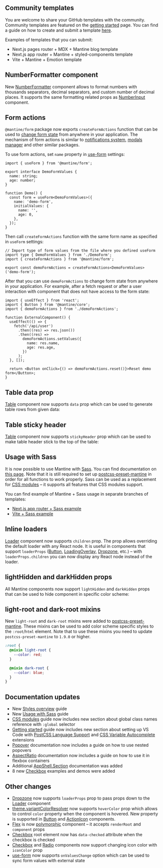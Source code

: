 

## Community templates

You are welcome to share your GitHub templates with the community. Community templates are
featured on the [getting started](/getting-started/) page. You can find a guide on how to
create and submit a template [here](/submit-template/).

Examples of templates that you can submit:

- Next.js pages router + MDX + Mantine blog template
- Next.js app router + Mantine + styled-components template
- Vite + Mantine + Emotion template

## NumberFormatter component

New [NumberFormatter](/core/number-formatter/) component allows to format numbers
with thousands separators, decimal separators, and custom number of decimal places.
It supports the same formatting related props as [NumberInput](/core/number-input/) component.

<Demo data={NumberFormatterDemos.usage} />

## Form actions

`@mantine/form` package now exports `createFormActions` function that
can be used to [change form state](/form/actions/) from anywhere in your application.
The mechanism of form actions is similar to [notifications system](/others/notifications/),
[modals manager](/others/modals/) and other similar packages.

To use form actions, set `name` property in [use-form](/form/use-form/) settings:

```tsx
import { useForm } from '@mantine/form';

export interface DemoFormValues {
  name: string;
  age: number;
}

function Demo() {
  const form = useForm<DemoFormValues>({
    name: 'demo-form',
    initialValues: {
      name: '',
      age: 0,
    },
  });
}
```

Then call `createFormActions` function with the same form name as specified in `useForm` settings:

```tsx
// Import type of form values from the file where you defined useForm
import type { DemoFormValues } from './DemoForm';
import { createFormActions } from '@mantine/form';

export const demoFormActions = createFormActions<DemoFormValues>('demo-form');
```

After that you can use `demoFormActions` to change form state from anywhere in your application.
For example, after a fetch request or after a user interaction with component that does not have access
to the form state:

```tsx
import { useEffect } from 'react';
import { Button } from '@mantine/core';
import { demoFormActions } from './demoFormActions';

function ExternalComponent() {
  useEffect(() => {
    fetch('/api/user')
      .then((res) => res.json())
      .then((res) =>
        demoFormActions.setValues({
          name: res.name,
          age: res.age,
        })
      );
  }, []);

  return <Button onClick={() => demoFormActions.reset()}>Reset demo form</Button>;
}
```

## Table data prop

[Table](/core/table/) component now supports `data` prop which can be used to generate table rows
from given data:

<Demo data={TableDemos.data} />

## Table sticky header

[Table](/core/table/) component now supports `stickyHeader` prop which can be used to make table header
stick to the top of the table:

<Demo data={TableDemos.stickyHeader} />

## Usage with Sass

It is now possible to use Mantine with [Sass](https://sass-lang.com/). You can find documentation
on [this page](/styles/sass/). Note that it is still required to set up [postcss-preset-mantine](/styles/postcss-preset/)
in order for all functions to work properly. Sass can be used as a replacement for [CSS modules](/styles/css-modules/)
– it supports all features that CSS modules support.

You can find example of Mantine + Sass usage in separate branches of templates:

- [Next.js app router + Sass example](https://github.com/mantinedev/next-app-template/tree/sass)
- [Vite + Sass example](https://github.com/mantinedev/vite-template/tree/sass)

## Inline loaders

[Loader](/core/loader/) component now supports `children` prop. The prop allows overriding the default
loader with any React node. It is useful in components that support `loaderProps` ([Button](/core/button/), [LoadingOverlay](/core/loading-overlay/), [Dropzone](/others/dropzone/), etc.)
– with `loaderProps.children` you can now display any React node instead of the loader.

<Demo data={LoadingOverlayDemos.customLoader} />

## lightHidden and darkHidden props

All Mantine components now support `lightHidden` and `darkHidden` props that can be used to hide
component in specific color scheme:

<Demo data={StylesDemos.lightDarkHidden} />

## light-root and dark-root mixins

New `light-root` and `dark-root` mixins were added to [postcss-preset-mantine](/styles/postcss-preset/).
These mixins can be used to add color scheme specific styles to the `:root`/`html` element.
Note that to use these mixins you need to update `postcss-preset-mantine` to `1.9.0` or higher.

```scss
:root {
  @mixin light-root {
    --color: red;
  }

  @mixin dark-root {
    --color: blue;
  }
}
```

## Documentation updates

- New [Styles overview](/styles/styles-overview/) guide
- New [Usage with Sass](/styles/sass/) guide
- [CSS modules](/styles/css-modules/) guide now includes new section about global class names reference with `:global` selector
- [Getting started](/getting-started/#set-up-vs-code) guide now includes new section about setting up VS Code with [PostCSS Language Support](https://marketplace.visualstudio.com/items?itemName=csstools.postcss) and [CSS Variable Autocomplete](https://marketplace.visualstudio.com/items?itemName=vunguyentuan.vscode-css-variables) extensions
- [Popover](/core/popover/#nested-popovers) documentation now includes a guide on how to use nested popovers
- [AspectRatio](/core/aspect-ratio/) documentation now includes a guide on how to use it in flexbox containers
- Additional [AppShell.Section](/core/app-shell/) documentation was added
- 8 new [Checkbox](/core/checkbox/) examples and demos were added

## Other changes

- [Dropzone](/others/dropzone/) now supports `loaderProps` prop to pass props down to the [Loader](/core/loader/) component
- [theme.variantColorResolver](/theming/colors/#colors-variant-resolver) now supports `hoverColor` prop which allows to control `color` property when the component is hovered. New property is supported in [Button](/core/button/) and [ActionIcon](/core/action-icon/) components.
- [Flex](/core/flex/) is now [polymorphic](/guides/polymorphic/) component – it accepts `renderRoot` and `component` props
- [Checkbox](/core/checkbox/) root element now has `data-checked` attribute when the checkbox is checked
- [Checkbox](/core/checkbox/) and [Radio](/core/radio/) components now support changing icon color with `iconColor` prop
- [use-form](/form/use-form/) now supports `onValuesChange` option which can be used to sync form values with external state
